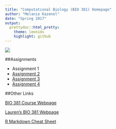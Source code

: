 ```yaml
---
title: "Computational Biology (BIO 381) Homepage"
author: "Melanie Kazenel"
date: "Spring 2017"
output: 
  prettydoc::html_pretty:
    theme: leonids
    highlight: github
---
```


![](IMG_1224.jpg)

##Assignments

* Assignment 1   
* [Assignment 2](Homework02.html)  
* [Assignment 3](Homework003.html)   
* [Assignment 4](Homework04.html)   

##Other Links

[BIO 381 Course Webpage](https://gotellilab.github.io/Bio381/)

[Lauren's BIO 381 Webpage](https://lvash.github.io/Bio381/) 

[R Markdown Cheat Sheet](https://www.rstudio.com/wp-content/uploads/2015/02/rmarkdown-cheatsheet.pdf)

